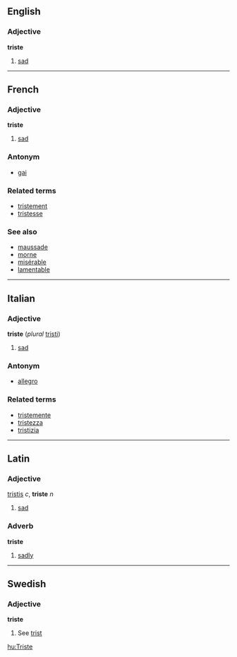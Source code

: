 ==English==
===Adjective===
'''triste'''

#[[sad]]
----
==French==
===Adjective===
'''triste'''

# [[sad]]

===Antonym===
*[[gai]]

===Related terms===
*[[tristement]]
*[[tristesse]]

===See also===
*[[maussade]]
*[[morne]]
*[[misérable]]
*[[lamentable]]

----

==Italian==
===Adjective===
'''triste''' (''plural'' [[tristi]])

# [[sad]]

===Antonym===
*[[allegro]]

===Related terms===
*[[tristemente]]
*[[tristezza]]
*[[tristizia]]

----
==Latin==
===Adjective===
[[tristis]] ''c'', '''triste''' ''n''

#[[sad]]
===Adverb===
'''triste'''

#[[sad]]ly

----
==Swedish==
===Adjective===
'''triste'''

#See [[trist]]

[[hu:Triste]]